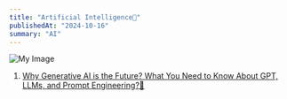 ```yaml
---
title: "Artificial Intelligence🤖"
publishedAt: "2024-10-16"
summary: "AI"
---
```


![My Image](https://github.com/saikumaresh/Portoflio2/blob/66fd0645890207dc04fa15f608040b0f01f755cf/public/AI.jpg)

1. [Why Generative AI is the Future? What You Need to Know About GPT, LLMs, and Prompt Engineering?🤖](https://medium.com/@saikumaresh/why-generative-ai-is-the-future-what-you-need-to-know-about-gpt-llms-and-prompt-engineering-358e6e5aaeea)
